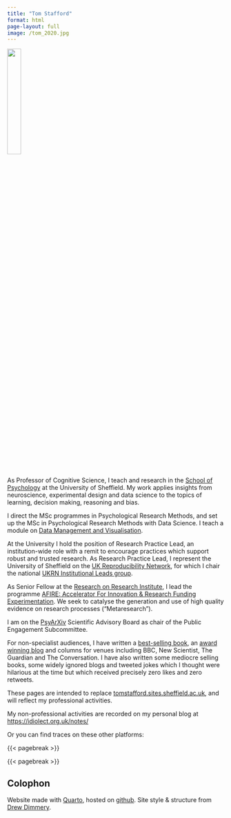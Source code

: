 ```yaml
---
title: "Tom Stafford"
format: html
page-layout: full
image: /tom_2020.jpg
---
```

::: {.column-page-inset}

![](tom_2020.jpg){width="25%"}

As Professor of Cognitive Science, I teach and research in the [School of Psychology](https://www.sheffield.ac.uk/psychology) at the University of Sheffield. My work applies insights from neuroscience, experimental design and data science to the topics of learning, decision making, reasoning and bias.

I direct the MSc programmes in Psychological Research Methods, and set up the MSc in Psychological Research Methods with Data Science. I teach a module on [Data Management and Visualisation](https://tomstafford.github.io/psy6422/).

At the University I hold the position of Research Practice Lead, an institution-wide role with a remit to encourage practices which support robust and trusted research. As Research Practice Lead, I represent the University of Sheffield on the [UK Reproducibility Network](https://www.ukrn.org/), for which I chair the national [UKRN Institutional Leads group](https://www.ukrn.org/institutional-leads/).

As Senior Fellow at the [Research on Research Institute](https://researchonresearch.org/), I lead the programme [AFIRE: Accelerator For Innovation &amp; Research Funding Experimentation](https://researchonresearch.org/project/a-f-i-r-e/). We seek to catalyse the generation and use of high quality evidence on research processes ("Metaresearch").

I am on the [PsyArXiv](https://osf.io/preprints/psyarxiv) Scientific Advisory Board as chair of the Public Engagement Subcommittee. 

For non-specialist audiences, I have written a [best-selling book](https://mindhacks.com/book/), an [award winning blog](https://mindhacks.com/) and columns for venues including BBC, New Scientist, The Guardian and The Conversation. I have also written some mediocre selling books, some widely ignored blogs and tweeted jokes which I thought were hilarious at the time but which received precisely zero likes and zero retweets.


:::

These pages are intended to replace [tomstafford.sites.sheffield.ac.uk](https://tomstafford.sites.sheffield.ac.uk/), and will reflect my professional activities.

My non-professional activities are recorded on my personal blog at <https://idiolect.org.uk/notes/>

Or you can find traces on these other platforms:

{{< pagebreak >}}

::: {.column-page-inset .text-center}
```{=html}
<a class="btn btn-outline-dark", href="https://tomstafford.substack.com" target="_blank" rel="noopener noreferrer">
    <i class="bi bi-substack" role='img' aria-label='Substack'></i>
</a>

<a class="btn btn-outline-dark", href="https://mastodon.online/@tomstafford" target="_blank" rel="noopener noreferrer">
    <i class="bi bi-mastodon" role='img' aria-label='Mastodon'></i>
</a>

<a class="btn btn-outline-dark", href="https://github.com/tomstafford" target="_blank" rel="noopener noreferrer">
    <i class="bi bi-github" role='img' aria-label='Github'></i>
</a>

<a class="btn btn-outline-dark", href="https://www.linkedin.com/in/tom-stafford-81a737262/" target="_blank" rel="noopener noreferrer">
    <i class="bi bi-linkedin" role='img' aria-label='LinkedIn'></i>
</a>

<a class="btn btn-outline-dark", href="https://scholar.google.co.uk/citations?user=bMEna2UAAAAJ&hl=en&oi=ao" target="_blank" rel="noopener noreferrer">
    <i class="ai ai-google-scholar" role='img' aria-label='Google Scholar'></i>
</a>

<a class="btn btn-outline-dark", href="mailto:t.stafford@sheffield.ac.uk" target="_blank" rel="noopener noreferrer">
    <i class="ai bi-envelope" role='img' aria-label='email'></i>
</a>
```
:::

{{< pagebreak >}}


## Colophon

Website made with [Quarto](https://quarto.org), hosted on [github](https://github.com/tomstafford/tomstafford.github.io). Site style & structure from [Drew Dimmery](https://ddimmery.com/posts/quarto-website/).
